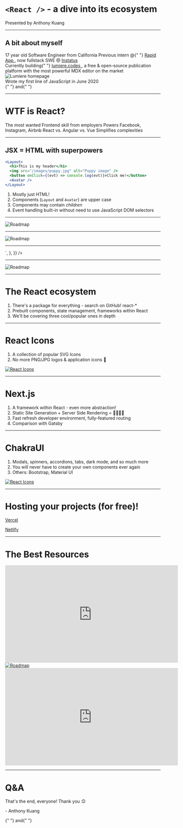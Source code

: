 <SlidePage>
    
<Cover>

# `<React />` - a dive into its ecosystem

<div
  style={{
    display: "flex",
    alignItems: "center",
    justifyContent: "center",
    gap: "1rem",
  }}
>
  <p style={{ fontSize: "30px" }}>Presented by Anthony Kuang</p>
  <Avatar />
</div>

</Cover>

---

## A bit about myself

<Steps>
  <Step />
  <Step>17 year old Software Engineer from California</Step>
  <Step>
    Previous intern @{" "}
    <a
      style={{ color: "#add8e6" }}
      href="https://www.rapidapp.live"
      target="_blank"
    >
      Rapid App
    </a>
    , now fullstack SWE @ <a
      style={{ color: "#add8e6" }}
      href="https://instatus.io"
      target="_blank"
    >
      Instatus
    </a>
  </Step>
  <Step>
    <div style={{ display: "flex", alignItems: "center" }}>
      <div>
        Currently building{" "}
        <a
          style={{ color: "#add8e6" }}
          href="https://lumiere.codes"
          target="_blank"
        >
          lumiere.codes
        </a>
        , a free & open-source publication platform with the most powerful MDX editor
        on the market
      </div>
      <Image
        src="/lumiere-homepage.png"
        alt="Lumiere homepage"
        width={300}
        height={250}
      />
    </div>
  </Step>
  <Step>Wrote my first line of JavaScript in June 2020</Step>
  <Step>
    <div
      style={{
        display: "flex",
        alignItems: "center",
        justifyContent: "center",
        gap: "20px",
      }}
    >
      <a
        style={{ color: "#add8e6" }}
        href="https://www.linkedin.com/in/anthony-kuang/"
        target="_blank"
      >
        <FaLinkedin />
      </a>{" "}
      and{" "}
      <a
        style={{ color: "#add8e6" }}
        href="https://github.com/AnthonyKuang"
        target="_blank"
      >
        <FaGithub />
      </a>
    </div>
  </Step>
</Steps>

---

<h1 style={{ textAlign: "start", paddingBottom: "30px", marginLeft: "190px" }}>
  WTF is React?
</h1>

<div
  style={{
    display: "flex",
    marginLeft: "80px",
    marginRight: "80px",
    justifyContent: "space-between",
  }}
>
  <Steps>
    <Step />
    <Step>The most wanted Frontend skill from employers</Step>
    <Step>Powers Facebook, Instagram, Airbnb</Step>
    <Step>React vs. Angular vs. Vue</Step>
    <Step>Simplifies complexities</Step>
  </Steps>
  <ReactIcon />
</div>

---

## JSX = HTML with superpowers

```jsx
<Layout>
  <h1>This is my header</h1>
  <img src="/images/puppy.jpg" alt="Puppy image" />
  <button onClick={(evt) => console.log(evt)}>Click me!</button>
  <Avatar />
</Layout>
```

1. Mostly just HTML!
2. Components (`Layout` and `Avatar`) are upper case
3. Components may contain _children_
4. Event handling built-in without need to use JavaScript DOM selectors

---

<Image src="/roadmap.png" alt="Roadmap" width={700} height={900} />

---

<Image src="/roadmap-fundamentals.png" alt="Roadmap" width={758} height={900} />

---

<div class="codesandbox">
  <CodeSandbox
    files={{
      "package.json": {
        content: {
          dependencies: {
            react: "latest",
            "react-dom": "latest",
          },
        },
      },
      "index.js": {
        content: `// ReactDOM render, children, components, props, state\n\n\n// Conditional rendering, buttons, loops with key prop`,
      },
      "index.html": {
        content:`<div id="root"></div>`,
      },
    }}
  />

</div>

---

<Image src="/roadmap-ecosystem.png" alt="Roadmap" width={758} height={900} />

---

# The React ecosystem

1. There's a package for everything - search on GitHub! react-\*
2. Prebuilt components, state management, frameworks within React
3. We'll be covering three cool/popular ones in depth

---

# React Icons

1. A collection of popular SVG Icons
2. No more PNG/JPG logos & application icons 🚀

<div>
  <a href="https://react-icons.github.io/" target="_blank">
    <Image src="/react-icons.png" alt="React Icons" width={700} height={380} />
  </a>
</div>

---

# Next.js

1. A framework _within_ React - even more abstraction!
2. Static Site Generation + Server Side Rendering = 🏃💨💨💨
3. Fast refresh developer environment, fully-featured routing
4. Comparison with Gatsby

---

# ChakraUI

1. Modals, spinners, accordions, tabs, dark mode, and so much more
2. You will never have to create your own components ever again
3. Others: Bootstrap, Material UI

<div>
  <a href="https://chakra-ui.com/docs/getting-started" target="_blank">
    <Image src="/chakra.png" alt="React Icons" width={700} height={400} />
  </a>
</div>

---

# Hosting your projects (for free)!

<Steps>
  <Step />
  <Step>
    <a
      style={{
        display: "flex",
        justifyContent: "center",
        alignItems: "center",
        gap: "20px",
      }}
      href="https://vercel.com"
      target="_blank"
    >
      <p>Vercel</p>
      <SiVercel />
    </a>
  </Step>
  <Step>
    <a
      style={{
        display: "flex",
        justifyContent: "center",
        alignItems: "center",
        gap: "20px",
      }}
      href="https://netlify.com"
      target="_blank"
    >
      <p>Netlify</p>
      <SiNetlify />
    </a>
  </Step>
</Steps>

---

# The Best Resources

<div style={{display: 'flex', alignItems: 'center', justifyContent: 'space-around'}}>
<iframe
  width="560"
  height="315"
  src="https://www.youtube.com/embed/cuHDQhDhvPE"
  title="YouTube video player"
  frameborder="0"
  allow="accelerometer; autoplay; clipboard-write; encrypted-media; gyroscope; picture-in-picture"
  allowfullscreen
></iframe>

<a href="https://reactjs.org/docs/getting-started.html" target="_blank">
  <Image
    src="/react-documentation.png"
    alt="Roadmap"
    width={560}
    height={315}
  />
</a>

<iframe
  width="560"
  height="315"
  src="https://www.youtube.com/embed/I6ypD7qv3Z8"
  title="YouTube video player"
  frameborder="0"
  allow="accelerometer; autoplay; clipboard-write; encrypted-media; gyroscope; picture-in-picture"
  allowfullscreen
></iframe>
</div>

---

# Q&A

That's the end, everyone! Thank you :D

<p style={{ textAlign: "center", fontSize: "24px", marginTop: "80px" }}>
  - Anthony Kuang
</p>
<div
  style={{
    display: "flex",
    alignItems: "center",
    justifyContent: "center",
    gap: "12px",
    fontSize: "24px",
  }}
>
  <a
    style={{ color: "#add8e6" }}
    href="https://www.linkedin.com/in/anthony-kuang/"
    target="_blank"
  >
    <FaLinkedin />
  </a>{" "}
  and{" "}
  <a
    style={{ color: "#add8e6" }}
    href="https://github.com/AnthonyKuang"
    target="_blank"
  >
    <FaGithub />
  </a>
</div>

</SlidePage>
